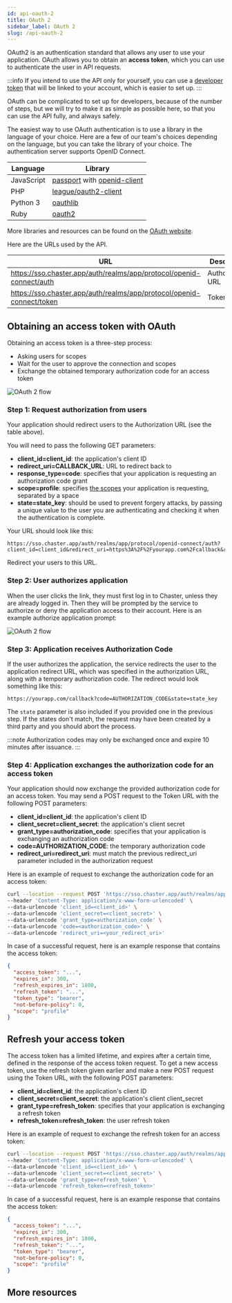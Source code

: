 ```yaml
---
id: api-oauth-2
title: OAuth 2
sidebar_label: OAuth 2
slug: /api-oauth-2
---
```


OAuth2 is an authentication standard that allows any user to use your application. OAuth allows you to obtain an **access token**, which you can use to authenticate the user in API requests.

:::info
If you intend to use the API only for yourself, you can use a [developer token](/api-developer-token) that will be linked to your account, which is easier to set up.
:::

OAuth can be complicated to set up for developers, because of the number of steps, but we will try to make it as simple as possible here, so that you can use the API fully, and always safely.

The easiest way to use OAuth authentication is to use a library in the language of your choice. Here are a few of our team's choices depending on the language, but you can take the library of your choice. The authentication server supports OpenID Connect.

| Language   | Library                                                                                                                     |
| ---------- | --------------------------------------------------------------------------------------------------------------------------- |
| JavaScript | [passport](https://github.com/jaredhanson/passport) with [openid-client](http://www.passportjs.org/packages/openid-client/) |
| PHP        | [league/oauth2-client](https://github.com/thephpleague/oauth2-client)                                                       |
| Python 3   | [oauthlib](https://github.com/oauthlib/oauthlib)                                                                            |
| Ruby       | [oauth2](https://github.com/oauth-xx/oauth2)                                                                                |

More libraries and resources can be found on the [OAuth website](https://oauth.net/code/).

Here are the URLs used by the API.

| URL                                                                   | Description       |
| --------------------------------------------------------------------- | ----------------- |
| https://sso.chaster.app/auth/realms/app/protocol/openid-connect/auth  | Authorization URL |
| https://sso.chaster.app/auth/realms/app/protocol/openid-connect/token | Token URL         |

## Obtaining an access token with OAuth

Obtaining an access token is a three-step process:

- Asking users for scopes
- Wait for the user to approve the connection and scopes
- Exchange the obtained temporary authorization code for an access token

![OAuth 2 flow](/img/api-oauth-2-flow.png)

### Step 1: Request authorization from users

Your application should redirect users to the Authorization URL (see the table above).

You will need to pass the following GET parameters:

- **client_id=client_id**: the application's client ID
- **redirect_uri=CALLBACK_URL**: URL to redirect back to
- **response_type=code**: specifies that your application is requesting an authorization code grant
- **scope=profile**: specifies [the scopes](/api-scopes) your application is requesting, separated by a space
- **state=state_key**: should be used to prevent forgery attacks, by passing a unique value to the user you are authenticating and checking it when the authentication is complete.

Your URL should look like this:

```
https://sso.chaster.app/auth/realms/app/protocol/openid-connect/auth?client_id=client_id&redirect_uri=https%3A%2F%2Fyourapp.com%2Fcallback&response_type=code&scope=profile&state=state_key
```

Redirect your users to this URL.

### Step 2: User authorizes application

When the user clicks the link, they must first log in to Chaster, unless they are already logged in. Then they will be prompted by the service to authorize or deny the application access to their account. Here is an example authorize application prompt:

![OAuth 2 flow](/img/api-oauth-2-consent.png)

### Step 3: Application receives Authorization Code

If the user authorizes the application, the service redirects the user to the application redirect URL, which was specified in the authorization URL, along with a temporary authorization code. The redirect would look something like this:

```
https://yourapp.com/callback?code=AUTHORIZATION_CODE&state=state_key
```

The `state` parameter is also included if you provided one in the previous step. If the states don't match, the request may have been created by a third party and you should abort the process.

:::note
Authorization codes may only be exchanged once and expire 10 minutes after issuance.
:::

### Step 4: Application exchanges the authorization code for an access token

Your application should now exchange the provided authorization code for an access token. You may send a POST request to the Token URL with the following POST parameters:

- **client_id=client_id**: the application's client ID
- **client_secret=client_secret**: the application's client secret
- **grant_type=authorization_code**: specifies that your application is exchanging an authorization code
- **code=AUTHORIZATION_CODE**: the temporary authorization code
- **redirect_uri=redirect_uri**: must match the previous redirect_uri parameter included in the authorization request

Here is an example of request to exchange the authorization code for an access token:

```bash
curl --location --request POST 'https://sso.chaster.app/auth/realms/app/protocol/openid-connect/token' \
--header 'Content-Type: application/x-www-form-urlencoded' \
--data-urlencode 'client_id=<client_id>' \
--data-urlencode 'client_secret=<client_secret>' \
--data-urlencode 'grant_type=authorization_code' \
--data-urlencode 'code=<authorization_code>' \
--data-urlencode 'redirect_uri=<your_redirect_uri>'
```

In case of a successful request, here is an example response that contains the access token:

```json
{
  "access_token": "...",
  "expires_in": 300,
  "refresh_expires_in": 1800,
  "refresh_token": "...",
  "token_type": "bearer",
  "not-before-policy": 0,
  "scope": "profile"
}
```

## Refresh your access token

The access token has a limited lifetime, and expires after a certain time, defined in the response of the access token request. To get a new access token, use the refresh token given earlier and make a new POST request using the Token URL, with the following POST parameters:

- **client_id=client_id**: the application's client ID
- **client_secret=client_secret**: the application's client client_secret
- **grant_type=refresh_token**: specifies that your application is exchanging a refresh token
- **refresh_token=refresh_token**: the user refresh token

Here is an example of request to exchange the refresh token for an access token:

```bash
curl --location --request POST 'https://sso.chaster.app/auth/realms/app/protocol/openid-connect/token' \
--header 'Content-Type: application/x-www-form-urlencoded' \
--data-urlencode 'client_id=<client_id>' \
--data-urlencode 'client_secret=<client_secret>' \
--data-urlencode 'grant_type=refresh_token' \
--data-urlencode 'refresh_token=<refresh_token>'
```

In case of a successful request, here is an example response that contains the access token:

```json
{
  "access_token": "...",
  "expires_in": 300,
  "refresh_expires_in": 1800,
  "refresh_token": "...",
  "token_type": "bearer",
  "not-before-policy": 0,
  "scope": "profile"
}
```

## More resources
